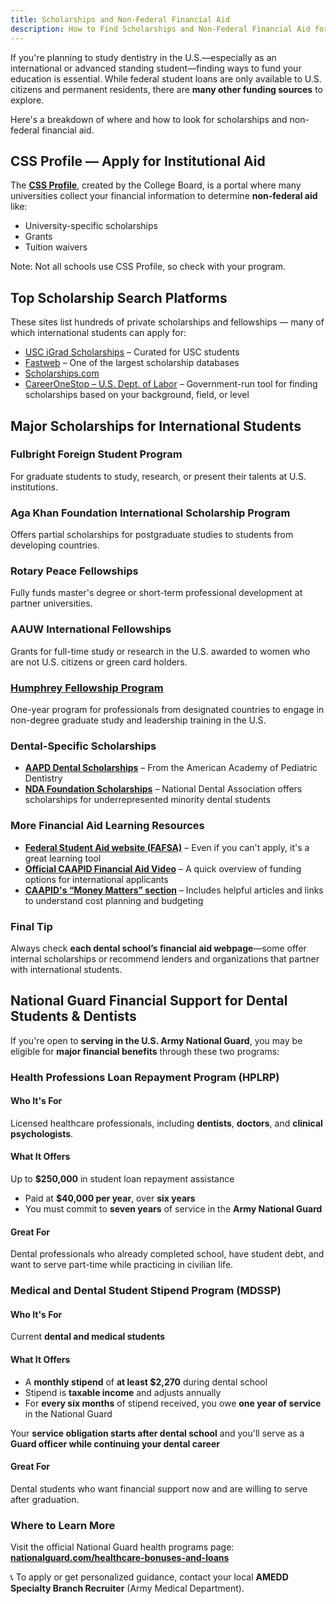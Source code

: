 ```yaml
---
title: Scholarships and Non-Federal Financial Aid
description: How to Find Scholarships and Non-Federal Financial Aid for Dental School
---
```


If you're planning to study dentistry in the U.S.—especially as an international
or advanced standing student—finding ways to fund your education is essential.
While federal student loans are only available to U.S. citizens and permanent
residents, there are **many other funding sources** to explore.

Here's a breakdown of where and how to look for scholarships and non-federal
financial aid.

## **CSS Profile — Apply for Institutional Aid**

The [**CSS Profile**]({{financial.cssProfile}}), created by the
College Board, is a portal where many universities collect your financial
information to determine **non-federal aid** like:

- University-specific scholarships
- Grants
- Tuition waivers

<Aside>Note: Not all schools use CSS Profile, so check with your program.</Aside>

## Top Scholarship Search Platforms

These sites list hundreds of private scholarships and fellowships — many of
which international students can apply for:

- [USC iGrad Scholarships]({{financial.uscIgrad}}) – Curated for USC
  students
- [Fastweb]({{financial.fastweb}}) – One of the largest scholarship databases
- [Scholarships.com]({{financial.scholarships}})
- [CareerOneStop – U.S. Dept. of
  Labor](https://www.careeronestop.org/toolkit/training/find-scholarships.aspx) –
  Government-run tool for finding scholarships based on your background, field, or
  level

## Major Scholarships for International Students

### Fulbright Foreign Student Program

For graduate students to study, research, or present their talents at U.S.
institutions.

### Aga Khan Foundation International Scholarship Program

Offers partial scholarships for postgraduate studies to students from developing countries.

### Rotary Peace Fellowships

Fully funds master's degree or short-term professional development at partner
universities.

### AAUW International Fellowships

Grants for full-time study or research in the U.S. awarded to women who are not U.S. citizens or green card holders.

### [Humphrey Fellowship Program](https://www.humphreyfellowship.org/)

One-year program for professionals from designated countries to engage in non-degree graduate study and leadership training in the U.S.

### Dental-Specific Scholarships

- [**AAPD Dental
  Scholarships**](https://www.aapd.org/resources/oral-health/dental/) – From the
  American Academy of Pediatric Dentistry
- [**NDA Foundation Scholarships**](https://www.ndafoundation.org/) – National
  Dental Association offers scholarships for underrepresented minority dental
  students

### More Financial Aid Learning Resources

- [**Federal Student Aid website (FAFSA)**]({{financial.studentAid}}) – Even if
  you can't apply, it's a great learning tool
- [**Official CAAPID Financial Aid
  Video**](https://www.youtube.com/watch?v=zVU5xBjJ3wY) – A quick overview of
  funding options for international applicants
- [**CAAPID's “Money Matters”
  section**](https://www.adea.org/godental/Apply/financing-dental-education/money-matters)
  – Includes helpful articles and links to understand cost planning and budgeting

### Final Tip

Always check **each dental school’s financial aid webpage**—some offer internal
scholarships or recommend lenders and organizations that partner with
international students.

## National Guard Financial Support for Dental Students & Dentists

If you're open to **serving in the U.S. Army National Guard**, you may be
eligible for **major financial benefits** through these two programs:

### Health Professions Loan Repayment Program (HPLRP)

#### Who It's For

Licensed healthcare professionals, including **dentists**, **doctors**, and **clinical psychologists**.

#### What It Offers

Up to **$250,000** in student loan repayment assistance

- Paid at **$40,000 per year**, over **six years**
- You must commit to **seven years** of service in the **Army National Guard**

#### Great For

Dental professionals who already completed school, have student debt, and want
to serve part-time while practicing in civilian life.

### Medical and Dental Student Stipend Program (MDSSP)

#### Who It's For

Current **dental and medical students**

#### What It Offers

- A **monthly stipend** of **at least $2,270** during dental school
- Stipend is **taxable income** and adjusts annually
- For **every six months** of stipend received, you owe **one year of service** in the National Guard

Your **service obligation starts after dental school** and you'll serve as a
**Guard officer while continuing your dental career**

#### Great For

Dental students who want financial support now and are willing to serve after
graduation.

### Where to Learn More

Visit the official National Guard health programs page:
[**nationalguard.com/healthcare-bonuses-and-loans**](https://nationalguard.com/healthcare-bonuses-and-loans)

📞 To apply or get personalized guidance, contact your local **AMEDD Specialty
Branch Recruiter** (Army Medical Department).
